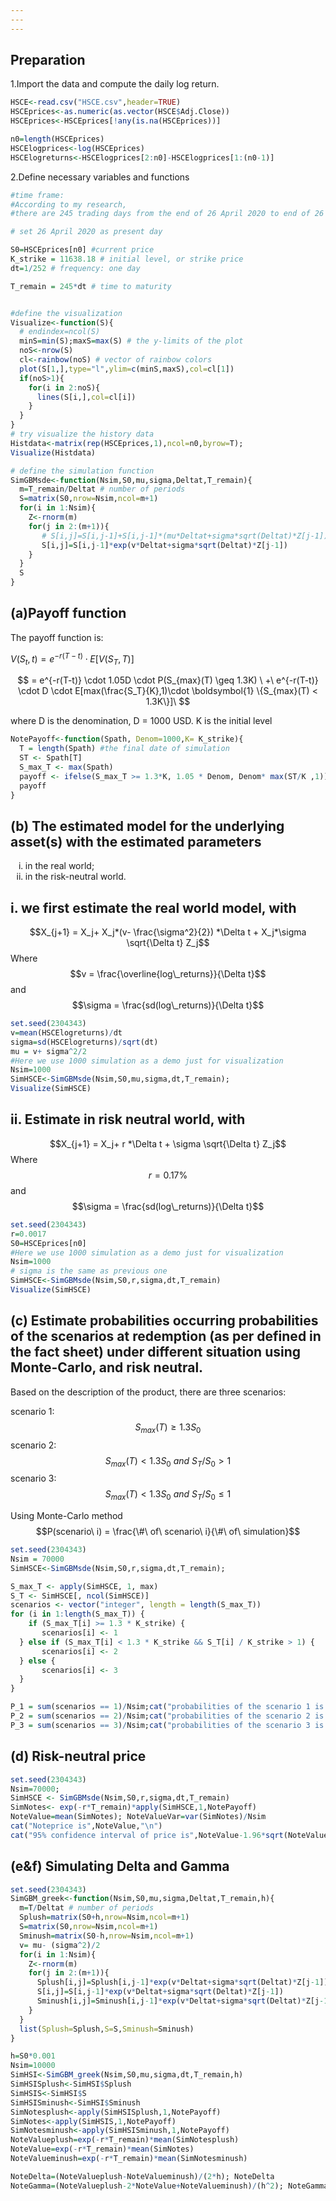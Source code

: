 ```yaml
---
---
---
```


## Preparation

1.Import the data and compute the daily log return.

```r
HSCE<-read.csv("HSCE.csv",header=TRUE) 
HSCEprices<-as.numeric(as.vector(HSCE$Adj.Close))
HSCEprices<-HSCEprices[!any(is.na(HSCEprices))]

n0=length(HSCEprices)
HSCElogprices<-log(HSCEprices)
HSCElogreturns<-HSCElogprices[2:n0]-HSCElogprices[1:(n0-1)]
```

2.Define necessary variables and functions

```r
#time frame:
#According to my research,
#there are 245 trading days from the end of 26 April 2020 to end of 26 April 2021.

# set 26 April 2020 as present day

S0=HSCEprices[n0] #current price
K_strike = 11638.18 # initial level, or strike price
dt=1/252 # frequency: one day

T_remain = 245*dt # time to maturity 


#define the visualization
Visualize<-function(S){
  # endindex=ncol(S)
  minS=min(S);maxS=max(S) # the y-limits of the plot
  noS<-nrow(S)
  cl<-rainbow(noS) # vector of rainbow colors
  plot(S[1,],type="l",ylim=c(minS,maxS),col=cl[1])
  if(noS>1){
    for(i in 2:noS){
      lines(S[i,],col=cl[i])
    }
  }
}
# try visualize the history data
Histdata<-matrix(rep(HSCEprices,1),ncol=n0,byrow=T);
Visualize(Histdata)

# define the simulation function 
SimGBMsde<-function(Nsim,S0,mu,sigma,Deltat,T_remain){
  m=T_remain/Deltat # number of periods
  S=matrix(S0,nrow=Nsim,ncol=m+1)
  for(i in 1:Nsim){
    Z<-rnorm(m)
    for(j in 2:(m+1)){
       # S[i,j]=S[i,j-1]+S[i,j-1]*(mu*Deltat+sigma*sqrt(Deltat)*Z[j-1])
       S[i,j]=S[i,j-1]*exp(v*Deltat+sigma*sqrt(Deltat)*Z[j-1])
    }
  }
  S
}
```

## (a)Payoff function

The payoff function is:

$V(S_t,t) = e^{-r(T-t)}\cdot E[V(S_T,T)]$

$$ = e^{-r(T-t)} \cdot 1.05D \cdot P(S_{max}(T) \geq 1.3K) \ +\ e^{-r(T-t)} \cdot D \cdot E[max(\frac{S_T}{K},1)\cdot \boldsymbol{1} \{S_{max}(T) < 1.3K\}]\ $$

where D is the denomination, D = 1000 USD. K is the initial level

```r
NotePayoff<-function(Spath, Denom=1000,K= K_strike){
  T = length(Spath) #the final date of simulation
  ST <- Spath[T]
  S_max_T <- max(Spath)
  payoff <- ifelse(S_max_T >= 1.3*K, 1.05 * Denom, Denom* max(ST/K ,1))
  payoff
}
```

## (b) The estimated model for the underlying asset(s) with the estimated parameters

i.  in the real world;
ii. in the risk-neutral world.

## i. we first estimate the real world model, with

$$X_{j+1} = X_j+ X_j*(v- \frac{\sigma^2}{2}) *\Delta t + X_j*\sigma \sqrt{\Delta t} Z_j$$ Where $$v = \frac{\overline{log\_returns}}{\Delta t}$$ and $$\sigma = \frac{sd(log\_returns)}{\Delta t}$$

```r
set.seed(2304343)
v=mean(HSCElogreturns)/dt
sigma=sd(HSCElogreturns)/sqrt(dt)
mu = v+ sigma^2/2
#Here we use 1000 simulation as a demo just for visualization
Nsim=1000
SimHSCE<-SimGBMsde(Nsim,S0,mu,sigma,dt,T_remain);
Visualize(SimHSCE)
```

## ii. Estimate in risk neutral world, with

$$X_{j+1} = X_j+ r *\Delta t + \sigma \sqrt{\Delta t} Z_j$$ Where $$r = 0.17\% $$ and $$\sigma = \frac{sd(log\_returns)}{\Delta t}$$

```r
set.seed(2304343)
r=0.0017
S0=HSCEprices[n0]
#Here we use 1000 simulation as a demo just for visualization
Nsim=1000
# sigma is the same as previous one
SimHSCE<-SimGBMsde(Nsim,S0,r,sigma,dt,T_remain)
Visualize(SimHSCE)
```

## (c) Estimate probabilities occurring probabilities of the scenarios at redemption (as per defined in the fact sheet) under different situation using Monte-Carlo, and risk neutral.

Based on the description of the product, there are three scenarios:

scenario 1: $$S_{max}(T) \geq 1.3S_0 $$ scenario 2:$$S_{max}(T) < 1.3S_0\ and\  S_T/S_0 > 1 $$ scenario 3:$$S_{max}(T) < 1.3S_0\ and\  S_T/S_0 \leq 1 $$

Using Monte-Carlo method $$P(scenario\ i) = \frac{\#\ of\ scenario\ i}{\#\ of\ simulation}$$

```r
set.seed(2304343)
Nsim = 70000
SimHSCE<-SimGBMsde(Nsim,S0,r,sigma,dt,T_remain);

S_max_T <- apply(SimHSCE, 1, max)
S_T <- SimHSCE[, ncol(SimHSCE)]
scenarios <- vector("integer", length = length(S_max_T))
for (i in 1:length(S_max_T)) {
    if (S_max_T[i] >= 1.3 * K_strike) {
       scenarios[i] <- 1
  } else if (S_max_T[i] < 1.3 * K_strike && S_T[i] / K_strike > 1) {
       scenarios[i] <- 2
  } else {
       scenarios[i] <- 3
  }
}

P_1 = sum(scenarios == 1)/Nsim;cat("probabilities of the scenario 1 is:",P_1,"\n")
P_2 = sum(scenarios == 2)/Nsim;cat("probabilities of the scenario 2 is:",P_2,"\n")
P_3 = sum(scenarios == 3)/Nsim;cat("probabilities of the scenario 3 is:",P_3,"\n")
```

## (d) Risk-neutral price

```r
set.seed(2304343)
Nsim=70000;
SimHSCE <- SimGBMsde(Nsim,S0,r,sigma,dt,T_remain)
SimNotes<- exp(-r*T_remain)*apply(SimHSCE,1,NotePayoff)
NoteValue=mean(SimNotes); NoteValueVar=var(SimNotes)/Nsim
cat("Noteprice is",NoteValue,"\n")
cat("95% confidence interval of price is",NoteValue-1.96*sqrt(NoteValueVar),NoteValue+1.96*sqrt(NoteValueVar))
```

## (e&f) Simulating Delta and Gamma

```r
set.seed(2304343)
SimGBM_greek<-function(Nsim,S0,mu,sigma,Deltat,T_remain,h){
  m=T/Deltat # number of periods
  Splush=matrix(S0+h,nrow=Nsim,ncol=m+1)
  S=matrix(S0,nrow=Nsim,ncol=m+1)
  Sminush=matrix(S0-h,nrow=Nsim,ncol=m+1)
  v= mu- (sigma^2)/2
  for(i in 1:Nsim){
    Z<-rnorm(m)
    for(j in 2:(m+1)){
      Splush[i,j]=Splush[i,j-1]*exp(v*Deltat+sigma*sqrt(Deltat)*Z[j-1])
      S[i,j]=S[i,j-1]*exp(v*Deltat+sigma*sqrt(Deltat)*Z[j-1])
      Sminush[i,j]=Sminush[i,j-1]*exp(v*Deltat+sigma*sqrt(Deltat)*Z[j-1])
    }
  }
  list(Splush=Splush,S=S,Sminush=Sminush)
}

h=S0*0.001
Nsim=10000
SimHSI<-SimGBM_greek(Nsim,S0,mu,sigma,dt,T_remain,h)
SimHSISplush<-SimHSI$Splush
SimHSIS<-SimHSI$S
SimHSISminush<-SimHSI$Sminush
SimNotesplush<-apply(SimHSISplush,1,NotePayoff)
SimNotes<-apply(SimHSIS,1,NotePayoff)
SimNotesminush<-apply(SimHSISminush,1,NotePayoff)
NoteValueplush=exp(-r*T_remain)*mean(SimNotesplush)
NoteValue=exp(-r*T_remain)*mean(SimNotes)
NoteValueminush=exp(-r*T_remain)*mean(SimNotesminush)

NoteDelta=(NoteValueplush-NoteValueminush)/(2*h); NoteDelta
NoteGamma=(NoteValueplush-2*NoteValue+NoteValueminush)/(h^2); NoteGamma
```
